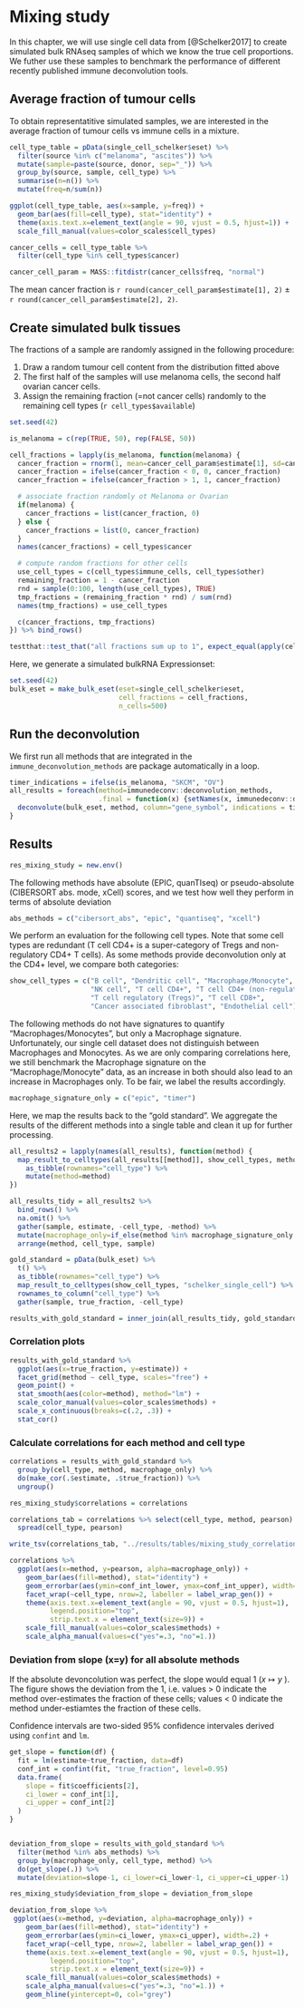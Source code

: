 # Mixing study

In this chapter, we will use single cell data from [@Schelker2017] to create simulated bulk RNAseq samples
of which we know the true cell proportions. We futher use these samples to benchmark the performance of different recently published immune deconvolution tools.

## Average fraction of tumour cells
To obtain representatitive simulated samples, we are interested in the average fraction of tumour cells vs immune cells in a mixture.

```r
cell_type_table = pData(single_cell_schelker$eset) %>%
  filter(source %in% c("melanoma", "ascites")) %>%
  mutate(sample=paste(source, donor, sep="_")) %>%
  group_by(source, sample, cell_type) %>%
  summarise(n=n()) %>%
  mutate(freq=n/sum(n))

ggplot(cell_type_table, aes(x=sample, y=freq)) +
  geom_bar(aes(fill=cell_type), stat="identity") +
  theme(axis.text.x=element_text(angle = 90, vjust = 0.5, hjust=1)) +
  scale_fill_manual(values=color_scales$cell_types)
```


```r
cancer_cells = cell_type_table %>%
  filter(cell_type %in% cell_types$cancer)
```

```r
cancer_cell_param = MASS::fitdistr(cancer_cells$freq, "normal")
```

The mean cancer fraction is `r round(cancer_cell_param$estimate[1], 2)` ± `r round(cancer_cell_param$estimate[2], 2)`.


## Create simulated bulk tissues
The fractions of a sample are randomly assigned in the following procedure:

1. Draw a random tumour cell content from the distribution fitted above
2. The first half of the samples will use melanoma cells, the second half ovarian cancer cells.
3. Assign the remaining fraction (=not cancer cells)  randomly to the remaining cell types (`r cell_types$available`)

```r
set.seed(42)

is_melanoma = c(rep(TRUE, 50), rep(FALSE, 50))

cell_fractions = lapply(is_melanoma, function(melanoma) {
  cancer_fraction = rnorm(1, mean=cancer_cell_param$estimate[1], sd=cancer_cell_param$estimate[2])
  cancer_fraction = ifelse(cancer_fraction < 0, 0, cancer_fraction)
  cancer_fraction = ifelse(cancer_fraction > 1, 1, cancer_fraction)

  # associate fraction randomly ot Melanoma or Ovarian
  if(melanoma) {
    cancer_fractions = list(cancer_fraction, 0)
  } else {
    cancer_fractions = list(0, cancer_fraction)
  }
  names(cancer_fractions) = cell_types$cancer

  # compute random fractions for other cells
  use_cell_types = c(cell_types$immune_cells, cell_types$other)
  remaining_fraction = 1 - cancer_fraction
  rnd = sample(0:100, length(use_cell_types), TRUE)
  tmp_fractions = (remaining_fraction * rnd) / sum(rnd)
  names(tmp_fractions) = use_cell_types

  c(cancer_fractions, tmp_fractions)
}) %>% bind_rows()

testthat::test_that("all fractions sum up to 1", expect_equal(apply(cell_fractions, 1, sum), rep(1, 100)))
```

Here, we generate a simulated bulkRNA Expressionset:
```r
set.seed(42)
bulk_eset = make_bulk_eset(eset=single_cell_schelker$eset,
                           cell_fractions = cell_fractions,
                           n_cells=500)
```


## Run the deconvolution
We first run all methods that are integrated in the `immune_deconvolution_methods` are package automatically in a loop.
```r
timer_indications = ifelse(is_melanoma, "SKCM", "OV")
all_results = foreach(method=immunedeconv::deconvolution_methods,
                      .final = function(x) {setNames(x, immunedeconv::deconvolution_methods)}) %do% {
  deconvolute(bulk_eset, method, column="gene_symbol", indications = timer_indications)
}
```



## Results

```r
res_mixing_study = new.env()
```

The following methods have absolute (EPIC, quanTIseq) or pseudo-absolute (CIBERSORT abs. mode, xCell) scores, and we test how well they perform
in terms of absolute deviation
```r
abs_methods = c("cibersort_abs", "epic", "quantiseq", "xcell")
```

We perform an evaluation for the following cell types.
Note that some cell types are redundant (T cell CD4+ is a super-category of Tregs and non-regulatory CD4+ T cells).
As some methods provide deconvolution only at the CD4+ level, we compare both categories:
```r
show_cell_types = c("B cell", "Dendritic cell", "Macrophage/Monocyte",
                    "NK cell", "T cell CD4+", "T cell CD4+ (non-regulatory)",
                    "T cell regulatory (Tregs)", "T cell CD8+",
                    "Cancer associated fibroblast", "Endothelial cell")
```

The following methods do not have signatures to quantify "Macrophages/Monocytes", but only a Macrophage signature. Unfortunately,
our single cell dataset does not distinguish between Macrophages and Monocytes. As we are only comparing correlations here, we still
benchmark the Macrophage signature on the "Macrophage/Monocyte" data, as an increase in both should also lead to an increase in Macrophages only.
To be fair, we label the results accordingly.

```r
macrophage_signature_only = c("epic", "timer")
```

Here, we map the results back to the "gold standard". We aggregate the results of the different methods
into a single table and clean it up for further processing.
```r
all_results2 = lapply(names(all_results), function(method) {
  map_result_to_celltypes(all_results[[method]], show_cell_types, method) %>%
    as_tibble(rownames="cell_type") %>%
    mutate(method=method)
})

all_results_tidy = all_results2 %>%
  bind_rows() %>%
  na.omit() %>%
  gather(sample, estimate, -cell_type, -method) %>%
  mutate(macrophage_only=if_else(method %in% macrophage_signature_only & cell_type == "Macrophage/Monocyte", "yes", "no")) %>%
  arrange(method, cell_type, sample)

gold_standard = pData(bulk_eset) %>%
  t() %>%
  as_tibble(rownames="cell_type") %>%
  map_result_to_celltypes(show_cell_types, "schelker_single_cell") %>%
  rownames_to_column("cell_type") %>%
  gather(sample, true_fraction, -cell_type)
```

```r
results_with_gold_standard = inner_join(all_results_tidy, gold_standard, by=c("sample", "cell_type"))
```

### Correlation plots
```r
results_with_gold_standard %>%
  ggplot(aes(x=true_fraction, y=estimate)) +
  facet_grid(method ~ cell_type, scales="free") +
  geom_point() +
  stat_smooth(aes(color=method), method="lm") +
  scale_color_manual(values=color_scales$methods) +
  scale_x_continuous(breaks=c(.2, .3)) +
  stat_cor()
```


### Calculate correlations for each method and cell type
```r
correlations = results_with_gold_standard %>%
  group_by(cell_type, method, macrophage_only) %>%
  do(make_cor(.$estimate, .$true_fraction)) %>% 
  ungroup()

res_mixing_study$correlations = correlations
```

```r
correlations_tab = correlations %>% select(cell_type, method, pearson) %>% 
  spread(cell_type, pearson)

write_tsv(correlations_tab, "../results/tables/mixing_study_correlations.tsv", na="")

```


```r
correlations %>%
  ggplot(aes(x=method, y=pearson, alpha=macrophage_only)) +
    geom_bar(aes(fill=method), stat="identity") +
    geom_errorbar(aes(ymin=conf_int_lower, ymax=conf_int_upper), width=.2) +
    facet_wrap(~cell_type, nrow=2, labeller = label_wrap_gen()) +
    theme(axis.text.x=element_text(angle = 90, vjust = 0.5, hjust=1),
          legend.position="top",
          strip.text.x = element_text(size=9)) +
    scale_fill_manual(values=color_scales$methods) +
    scale_alpha_manual(values=c("yes"=.3, "no"=1.))
```


### Deviation from slope (x=y) for all absolute methods
If the absolute devoncolution was perfect, the slope would equal 1 ($x \mapsto y$ ). 
The figure shows the deviation from the 1, i.e. values > 0 indicate the method over-estimates the fraction
of these cells; values < 0 indicate the method under-estiamtes the fraction of these cells. 

Confidence intervals are two-sided 95% confidence intervales derived using `confint` and `lm`. 
```r
get_slope = function(df) {
  fit = lm(estimate~true_fraction, data=df)
  conf_int = confint(fit, "true_fraction", level=0.95)
  data.frame(
    slope = fit$coefficients[2],
    ci_lower = conf_int[1],
    ci_upper = conf_int[2]
  )
}


deviation_from_slope = results_with_gold_standard %>%
  filter(method %in% abs_methods) %>% 
  group_by(macrophage_only, cell_type, method) %>% 
  do(get_slope(.)) %>% 
  mutate(deviation=slope-1, ci_lower=ci_lower-1, ci_upper=ci_upper-1)

res_mixing_study$deviation_from_slope = deviation_from_slope
```

```r
deviation_from_slope %>% 
 ggplot(aes(x=method, y=deviation, alpha=macrophage_only)) +
    geom_bar(aes(fill=method), stat="identity") +
    geom_errorbar(aes(ymin=ci_lower, ymax=ci_upper), width=.2) +
    facet_wrap(~cell_type, nrow=2, labeller = label_wrap_gen()) +
    theme(axis.text.x=element_text(angle = 90, vjust = 0.5, hjust=1),
          legend.position="top",
          strip.text.x = element_text(size=9)) +
    scale_fill_manual(values=color_scales$methods) +
    scale_alpha_manual(values=c("yes"=.3, "no"=1.)) +
    geom_hline(yintercept=0, col="grey")
```

